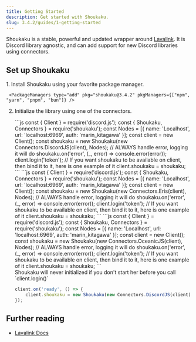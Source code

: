 ```yaml
---
title: Getting Started
description: Get started with Shoukaku.
slug: 3.4.2/guides/1-getting-started
---
```



Shoukaku is a stable, powerful and updated wrapper around [Lavalink](https://lavalink.dev/). It is Discord library agnostic, and can add support for new Discord libraries using connectors.

## Set up Shoukaku

<Steps>
  1. Install Shoukaku using your favorite package manager.

     <PackageManagers type="add" pkg="shoukaku@3.4.2" pkgManagers={["npm", "yarn", "pnpm", "bun"]} />

  2. Initialize the library using one of the connectors.

     <Tabs>
       <TabItem label="Discord.JS">
         ```js
         const { Client } = require('discord.js');
         const { Shoukaku, Connectors } = require('shoukaku');
         const Nodes = [{
             name: 'Localhost',
             url: 'localhost:6969',
             auth: 'marin_kitagawa'
         }];
         const client = new Client();
         const shoukaku = new Shoukaku(new Connectors.DiscordJS(client), Nodes);
         // ALWAYS handle error, logging it will do
         shoukaku.on('error', (_, error) => console.error(error));
         client.login('token');
         // If you want shoukaku to be available on client, then bind it to it, here is one example of it
         client.shoukaku = shoukaku;
         ```
       </TabItem>

       <TabItem label="Eris">
         ```js
         const { Client } = require('discord.js');
         const { Shoukaku, Connectors } = require('shoukaku');
         const Nodes = [{
             name: 'Localhost',
             url: 'localhost:6969',
             auth: 'marin_kitagawa'
         }];
         const client = new Client();
         const shoukaku = new Shoukaku(new Connectors.Eris(client), Nodes);
         // ALWAYS handle error, logging it will do
         shoukaku.on('error', (_, error) => console.error(error));
         client.login('token');
         // If you want shoukaku to be available on client, then bind it to it, here is one example of it
         client.shoukaku = shoukaku;
         ```
       </TabItem>

       <TabItem label="Oceanic.JS">
         ```js
         const { Client } = require('discord.js');
         const { Shoukaku, Connectors } = require('shoukaku');
         const Nodes = [{
             name: 'Localhost',
             url: 'localhost:6969',
             auth: 'marin_kitagawa'
         }];
         const client = new Client();
         const shoukaku = new Shoukaku(new Connectors.OceanicJS(client), Nodes);
         // ALWAYS handle error, logging it will do
         shoukaku.on('error', (_, error) => console.error(error));
         client.login('token');
         // If you want shoukaku to be available on client, then bind it to it, here is one example of it
         client.shoukaku = shoukaku;
         ```
       </TabItem>
     </Tabs>

     <Aside type="danger" title="Do not ever do this!">
       Shoukaku will never initialized if you don't start her before you call `client.login()`

       ```js
       client.on('ready', () => {
           client.shoukaku = new Shoukaku(new Connectors.DiscordJS(client), Nodes);
       });
       ```
     </Aside>
</Steps>

## Further reading

* [Lavalink Docs](https://lavalink.dev)
